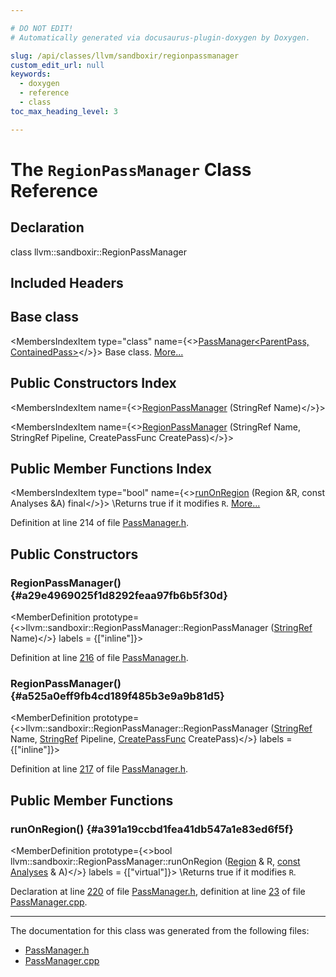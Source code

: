 ```yaml
---

# DO NOT EDIT!
# Automatically generated via docusaurus-plugin-doxygen by Doxygen.

slug: /api/classes/llvm/sandboxir/regionpassmanager
custom_edit_url: null
keywords:
  - doxygen
  - reference
  - class
toc_max_heading_level: 3

---
```





# The `RegionPassManager` Class Reference

<DoxygenPage pluginConfig={pluginConfig}>



## Declaration

<CodeBlock>class llvm::sandboxir::RegionPassManager</CodeBlock>

## Included Headers

<IncludesList>
<IncludesListItem
  filePath="llvm/SandboxIR/PassManager.h"
  permalink="/docs/api/files/include/include/llvm/include/llvm/sandboxir/passmanager-h"
  isLocal="true" />
</IncludesList>

## Base class

<MembersIndex>

<MembersIndexItem
  type="class"
  name={<><a href="/docs/api/classes/llvm/sandboxir/passmanager">PassManager&lt;ParentPass, ContainedPass&gt;</a></>}>
Base class. <a href="/docs/api/classes/llvm/sandboxir/passmanager/#details">More...</a>
</MembersIndexItem>

</MembersIndex>

## Public Constructors Index

<MembersIndex>

<MembersIndexItem
  name={<><a href="#a29e4969025f1d8292feaa97fb6b5f30d">RegionPassManager</a> (StringRef Name)</>}>
</MembersIndexItem>

<MembersIndexItem
  name={<><a href="#a525a0eff9fb4cd189f485b3e9a9b81d5">RegionPassManager</a> (StringRef Name, StringRef Pipeline, CreatePassFunc CreatePass)</>}>
</MembersIndexItem>

</MembersIndex>

## Public Member Functions Index

<MembersIndex>

<MembersIndexItem
  type="bool"
  name={<><a href="#a391a19ccbd1fea41db547a1e83ed6f5f">runOnRegion</a> (Region &amp;R, const Analyses &amp;A) final</>}>
\\Returns true if it modifies <code>R</code>. <a href="#a391a19ccbd1fea41db547a1e83ed6f5f">More...</a>
</MembersIndexItem>

</MembersIndex>


Definition at line 214 of file <a href="/docs/api/files/include/include/llvm/include/llvm/sandboxir/passmanager-h">PassManager.h</a>.

<SectionDefinition>

## Public Constructors

### RegionPassManager() {#a29e4969025f1d8292feaa97fb6b5f30d}

<MemberDefinition
  prototype={<>llvm::sandboxir::RegionPassManager::RegionPassManager (<a href="/docs/api/classes/llvm/stringref">StringRef</a> Name)</>}
  labels = {["inline"]}>

Definition at line <a href="/docs/api/files/include/include/llvm/include/llvm/sandboxir/passmanager-h/#l00216">216</a> of file <a href="/docs/api/files/include/include/llvm/include/llvm/sandboxir/passmanager-h">PassManager.h</a>.
</MemberDefinition>

### RegionPassManager() {#a525a0eff9fb4cd189f485b3e9a9b81d5}

<MemberDefinition
  prototype={<>llvm::sandboxir::RegionPassManager::RegionPassManager (<a href="/docs/api/classes/llvm/stringref">StringRef</a> Name, <a href="/docs/api/classes/llvm/stringref">StringRef</a> Pipeline, <a href="/docs/api/classes/llvm/sandboxir/passmanager/#a49776eae204190a6aeb2bae228f7d938">CreatePassFunc</a> CreatePass)</>}
  labels = {["inline"]}>

Definition at line <a href="/docs/api/files/include/include/llvm/include/llvm/sandboxir/passmanager-h/#l00217">217</a> of file <a href="/docs/api/files/include/include/llvm/include/llvm/sandboxir/passmanager-h">PassManager.h</a>.
</MemberDefinition>

</SectionDefinition>

<SectionDefinition>

## Public Member Functions

### runOnRegion() {#a391a19ccbd1fea41db547a1e83ed6f5f}

<MemberDefinition
  prototype={<>bool llvm::sandboxir::RegionPassManager::runOnRegion (<a href="/docs/api/classes/llvm/sandboxir/region">Region</a> &amp; R, <a href="/docs/api/files/lib/lib/target/lib/target/aarch64/aarch64promoteconstant-cpp/#a90f8350fecae261c25be85d38b451bff">const</a> <a href="/docs/api/classes/llvm/sandboxir/analyses">Analyses</a> &amp; A)</>}
  labels = {["virtual"]}>
\\Returns true if it modifies <code>R</code>.

Declaration at line <a href="/docs/api/files/include/include/llvm/include/llvm/sandboxir/passmanager-h/#l00220">220</a> of file <a href="/docs/api/files/include/include/llvm/include/llvm/sandboxir/passmanager-h">PassManager.h</a>, definition at line <a href="/docs/api/files/lib/lib/sandboxir/passmanager-cpp/#l00023">23</a> of file <a href="/docs/api/files/lib/lib/sandboxir/passmanager-cpp">PassManager.cpp</a>.
</MemberDefinition>

</SectionDefinition>

<hr/>

The documentation for this class was generated from the following files:

<ul>
<li><a href="/docs/api/files/include/include/llvm/include/llvm/sandboxir/passmanager-h">PassManager.h</a></li>
<li><a href="/docs/api/files/lib/lib/sandboxir/passmanager-cpp">PassManager.cpp</a></li>
</ul>

</DoxygenPage>
